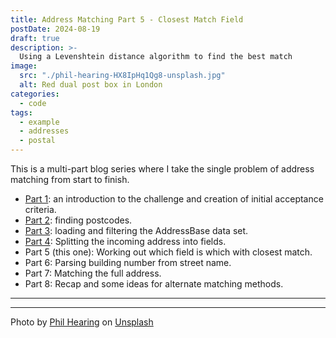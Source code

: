 ```yaml
---
title: Address Matching Part 5 - Closest Match Field
postDate: 2024-08-19
draft: true
description: >-
  Using a Levenshtein distance algorithm to find the best match
image:
  src: "./phil-hearing-HX8IpHq1Qg8-unsplash.jpg"
  alt: Red dual post box in London
categories:
  - code
tags:
  - example
  - addresses
  - postal
---
```

This is a multi-part blog series where I take the single problem of address matching from start to finish.

- [Part 1](./address-matching-1-scope): an introduction to the challenge and creation of initial acceptance criteria.
- [Part 2](./address-matching-2-postcodes): finding postcodes.
- [Part 3](./address-matching-3-filter): loading and filtering the AddressBase data set.
- [Part 4](./address-matching-4-field-splitting): Splitting the incoming address into fields.
- Part 5 (this one): Working out which field is which with closest match.
- Part 6: Parsing building number from street name.
- Part 7: Matching the full address.
- Part 8: Recap and some ideas for alternate matching methods.

---

---
Photo by [Phil Hearing](https://unsplash.com/@philhearing) on [Unsplash](https://unsplash.com/photos/red-and-white-mail-box-HX8IpHq1Qg8)
  